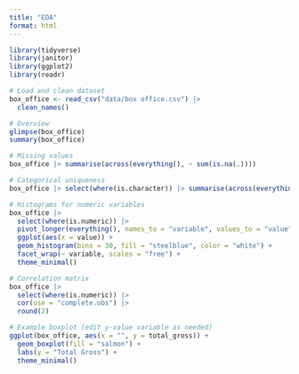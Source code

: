 ```yaml
---
title: "EDA"
format: html
---
```


```r
library(tidyverse)
library(janitor)
library(ggplot2)
library(readr)

# Load and clean dataset
box_office <- read_csv("data/box office.csv") |> 
  clean_names()

# Overview
glimpse(box_office)
summary(box_office)

# Missing values
box_office |> summarise(across(everything(), ~ sum(is.na(.))))

# Categorical uniqueness
box_office |> select(where(is.character)) |> summarise(across(everything(), n_distinct))

# Histograms for numeric variables
box_office |> 
  select(where(is.numeric)) |> 
  pivot_longer(everything(), names_to = "variable", values_to = "value") |> 
  ggplot(aes(x = value)) +
  geom_histogram(bins = 30, fill = "steelblue", color = "white") +
  facet_wrap(~ variable, scales = "free") +
  theme_minimal()

# Correlation matrix
box_office |> 
  select(where(is.numeric)) |> 
  cor(use = "complete.obs") |> 
  round(2)

# Example boxplot (edit y-value variable as needed)
ggplot(box_office, aes(x = "", y = total_gross)) + 
  geom_boxplot(fill = "salmon") +
  labs(y = "Total Gross") +
  theme_minimal()

```

